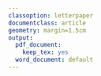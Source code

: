 ```yaml
---
classoption: letterpaper
documentclass: article
geometry: margin=1.5cm
output:
  pdf_document:
    keep_tex: yes
  word_document: default
---
```


<!-- Global figure parameters --> 
\setlength{\unitlength}{1in}
\fontfamily{phv}\selectfont
<!---\usetypescript[phv]--->

<!-- Supplementary Figure 5 -->
\textbf{\LARGE{Supplementary Figure 5}}
\begin{picture}(0,4.5)
\graphicspath{{../../../results/master_output/connectivity/}}
\put(0.1,0.5){\includegraphics[width=7in]{connnectivity_hist_doxo.pdf}}
\end{picture}
